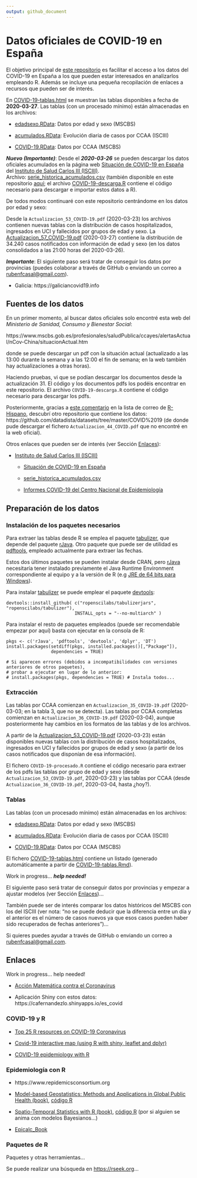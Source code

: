 ```yaml
---
output: github_document
---
```


# Datos oficiales de COVID-19 en España

<!-- 
Readme.md is generated from Readme.Rmd. 
Please edit that file 

Pendiente:

- Establecer fecha y último fichero pdf en cabecera YAML
  (actualizar texto con rmarkdown::metadata?).
  
- Añadir enlaces
  
- Combinar tablas MSCBS


-->
El objetivo principal de [este repositorio](https://github.com/rubenfcasal/COVID-19) es facilitar el acceso a los datos del COVID-19 en España a los que pueden estar interesados en analizarlos empleando R. Además se incluye una pequeña recopilación de enlaces a recursos que pueden ser de interés. 

En [COVID-19-tablas.html](COVID-19-tablas.html) se muestran las tablas disponibles a
fecha de **2020-03-27**.
Las tablas (con un procesado mínimo) están almacenadas en los archivos:

* [edadsexo.RData](edadsexo.RData): Datos por edad y sexo (MSCBS)

* [acumulados.RData](acumulados.RData): Evolución diaria de casos por CCAA (ISCIII)

* [COVID-19.RData](COVID-19.RData): Datos por CCAA (MSCBS)


***Nuevo (Importante)***: Desde el ***2020-03-26*** se pueden descargar los datos oficiales acumulados en la página web [Situación de COVID-19 en España](https://covid19.isciii.es) del [Instituto de Salud Carlos III (ISCIII)](https://www.isciii.es).  
Archivo: [serie_historica_acumulados.csv](https://covid19.isciii.es/resources/serie_historica_acumulados.csv) 
(también disponible en este repositorio [aquí](serie_historica_acumulados.csv);
el archivo [COVID-19-descarga.R](COVID-19-descarga.R) contiene el código necesario para descargar
e importar estos datos a R).

De todos modos continuaré con este repositorio centrándome en los datos por edad y sexo:

Desde la `Actualizacion_53_COVID-19.pdf` (2020-03-23) los archivos contienen nuevas tablas con la distribución de casos hospitalizados, ingresados en UCI y fallecidos por grupos de edad y sexo. 
La [Actualizacion\_57\_COVID-19.pdf](Actualizacion_57_COVID-19.pdf) (2020-03-27) contiene la distribución de 34.240 casos notificados con información de edad y sexo (en los datos consolidados a las 21:00 horas del 2020-03-26).


***Importante***: El siguiente paso será tratar de conseguir los datos por provincias (puedes colaborar a través de GitHub o enviando un correo a [rubenfcasal@gmail.com](mailto:rubenfcasal@gmail.com)).

* Galicia: https://galiciancovid19.info

## Fuentes de los datos

En un primer momento, al buscar datos oficiales solo encontré esta web del *Ministerio de Sanidad, Consumo y Bienestar Social*: 

https://www.mscbs.gob.es/profesionales/saludPublica/ccayes/alertasActual/nCov-China/situacionActual.htm

donde se puede descargar un pdf con la situación actual (actualizado a las 13:00 durante la semana y a las 12:00 el fin de semana; en la web también hay actualizaciones a otras horas).

Haciendo pruebas, vi que se podían descargar los documentos desde la actualización 31. 
El código y los documentos pdfs los podéis encontrar en este repositorio. 
El archivo `COVID-19-descarga.R` contiene el código necesario para descargar los pdfs.

Posteriormente, gracias a [este comentario](https://hypatia.math.ethz.ch/pipermail/r-help-es/2020-March/013753.html) en la lista de correo de [R-Hispano](http://r-es.org), descubrí otro repositorio que contiene los datos:
https://github.com/datadista/datasets/tree/master/COVID%2019
(de donde pude descargar el fichero `Actualizacion_44_COVID.pdf` que no encontré en la web oficial).

Otros enlaces que pueden ser de interés (ver Sección [Enlaces](#enlaces)):

* [Instituto de Salud Carlos III (ISCIII)](https://www.isciii.es)

    - [Situación de COVID-19 en España](https://covid19.isciii.es)

    - [serie\_historica\_acumulados.csv](https://covid19.isciii.es/resources/serie_historica_acumulados.csv)

    - [Informes COVID-19 del Centro Nacional de Epidemiología](https://www.isciii.es/QueHacemos/Servicios/VigilanciaSaludPublicaRENAVE/EnfermedadesTransmisibles/Paginas/InformesCOVID-19.aspx)
    

## Preparación de los datos

### Instalación de los paquetes necesarios

Para extraer las tablas desde R se emplea el paquete [tabulizer](https://docs.ropensci.org/tabulizer),
que depende del paquete [rJava](https://rforge.net/rJava).
Otro paquete que puede ser de utilidad es [pdftools](https://docs.ropensci.org/pdftools), empleado actualmente para extraer las fechas.

Estos dos últimos paquetes se pueden instalar desde CRAN, pero [rJava](https://cran.r-project.org/package=rJava) necesitaría tener instalado previamente el Java Runtime Environment correspondiente al equipo y a la versión de R (e.g [JRE de 64 bits para Windows](https://www.java.com/es/download/windows-64bit.jsp)).

Para instalar [tabulizer](https://docs.ropensci.org/tabulizer) se puede emplear el paquete [devtools](https://devtools.r-lib.org):
```
devtools::install_github( c("ropenscilabs/tabulizerjars", "ropenscilabs/tabulizer"), 
                          INSTALL_opts = "--no-multiarch" )
```

Para instalar el resto de paquetes empleados (puede ser recomendable empezar por aquí) basta con ejecutar en la consola de R:

```
pkgs <- c('rJava', 'pdftools', 'devtools', 'dplyr', 'DT')
install.packages(setdiff(pkgs, installed.packages()[,"Package"]),
                 dependencies = TRUE)

# Si aparecen errores (debidos a incompatibilidades con versiones anteriores de otros paquetes),
# probar a ejecutar en lugar de lo anterior:
# install.packages(pkgs, dependencies = TRUE) # Instala todos...
```

### Extracción

Las tablas por CCAA comienzan en `Actualizacion_35_COVID-19.pdf` (2020-03-03; en la tabla 3, que no se detecta).
Las tablas por CCAA completas comienzan en `Actualizacion_36_COVID-19.pdf` (2020-03-04), 
aunque posteriormente hay cambios en los formatos de las tablas y de los archivos.

A partir de la [Actualizacion_53_COVID-19.pdf](Actualizacion_53_COVID-19.pdf) (2020-03-23) están disponibles nuevas tablas con la distribución de casos hospitalizados, ingresados en UCI y fallecidos por grupos de edad y sexo (a partir de los casos notificados que disponían de esa información).

El fichero `COVID-19-procesado.R` contiene el código necesario para extraer de los pdfs las tablas por grupo de edad y sexo (desde `Actualizacion_53_COVID-19.pdf`, 2020-03-23) y las tablas por CCAA (desde `Actualizacion_36_COVID-19.pdf`, 2020-03-04, hasta ¿hoy?).


### Tablas

Las tablas (con un procesado mínimo) están almacenadas en los archivos:

-   [edadsexo.RData](edadsexo.RData): Datos por edad y sexo (MSCBS)

-   [acumulados.RData](acumulados.RData): Evolución diaria de casos por CCAA (ISCIII)

-   [COVID-19.RData](COVID-19.RData): Datos por CCAA (MSCBS)

El fichero [COVID-19-tablas.html](COVID-19-tablas.html) contiene un listado (generado automáticamente a partir de [COVID-19-tablas.Rmd](COVID-19-tablas.Rmd)).

Work in progress... ***help needed!***

El siguiente paso será tratar de conseguir datos por provincias y empezar a ajustar modelos (ver Sección [Enlaces](#enlaces))... 

También puede ser de interés comparar los datos históricos del MSCBS con los del ISCIII (ver nota: "no se puede deducir que la diferencia entre un día y el anterior es el número de casos nuevos ya que esos casos pueden haber sido recuperados de fechas anteriores")...

Si quieres puedes ayudar a través de GitHub o enviando un correo a [rubenfcasal@gmail.com](mailto:rubenfcasal@gmail.com).


## Enlaces

Work in progress... help needed!

* [Acción Matemática contra el Coronavirus](http://matematicas.uclm.es/cemat/covid19)

* Aplicación Shiny con estos datos: https://cafernandezlo.shinyapps.io/es_covid

### COVID-19 y R

* [Top 25 R resources on COVID-19 Coronavirus](https://www.statsandr.com/blog/top-r-resources-on-covid-19-coronavirus)

* [Covid-19 interactive map (using R with shiny, leaflet and dplyr)](http://r-posts.com/covid-19-interactive-map-using-r-with-shiny-leaflet-and-dplyr)

* [COVID-19 epidemiology with R](https://rviews.rstudio.com/2020/03/05/covid-19-epidemiology-with-r)

### Epidemiología con R

* https://www.repidemicsconsortium.org

* [Model-based Geostatistics: Methods and Applications in Global Public Health (book)](https://www.crcpress.com/Model-based-Geostatistics-for-Global-Public-Health-Methods-and-Applications/Diggle-Giorgi/p/book/9781138732353),
[código R](https://sites.google.com/site/mbgglobalhealth/r-scripts)

* [Spatio-Temporal Statistics with R (book)](https://spacetimewithr.org),
[código R](https://spacetimewithr.org/code) (por si alguien se anima con modelos Bayesianos...)

* [Epicalc_Book](https://cran.r-project.org/doc/contrib/Epicalc_Book.pdf)


### Paquetes de R

Paquetes y otras herramientas... 

Se puede realizar una búsqueda en <https://rseek.org>...

